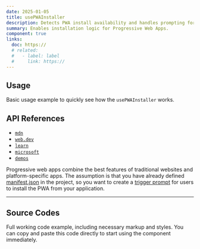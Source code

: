 ```yaml
---
date: 2025-01-05
title: usePWAInstaller
description: Detects PWA install availability and handles prompting for installation.
summary: Enables installation logic for Progressive Web Apps.
component: true
links:
  doc: https://
  # related:
  #   - label: label
  #     link: https://
---
```


## Usage

Basic usage example to quickly see how the `usePWAInstaller` works.

<UsePwaInstallerDemosUsage />

## API References

- [`mdn`](https://developer.mozilla.org/en-US/docs/Web/Progressive_web_apps/Guides/What_is_a_progressive_web_app)
- [`web.dev`](https://web.dev/explore/progressive-web-apps)
- [`learn`](https://web.dev/learn/pwa/)
- [`microsoft`](https://learn.microsoft.com/en-us/microsoft-edge/progressive-web-apps-chromium/)
- [`demos`](https://github.com/MicrosoftEdge/Demos)

Progressive web apps combine the best features of traditional websites and platform-specific apps.
The assumption is that you have already defined [manifest.json](https://developer.mozilla.org/en-US/docs/Web/Progressive_web_apps/Tutorials/js13kGames/Installable_PWAs) in the project, so you want to create a [trigger prompt](https://developer.mozilla.org/en-US/docs/Web/Progressive_web_apps/How_to/Trigger_install_prompt) for users to install the PWA from your application.

---

## Source Codes

Full working code example, including necessary markup and styles.
You can copy and paste this code directly to start using the component immediately.

<SourceCodes name="use-pwa-installer" />
